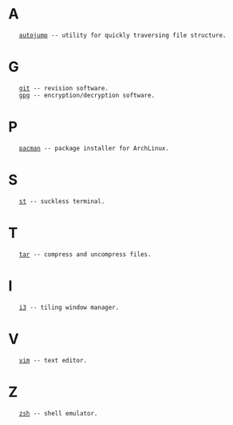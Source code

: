 = A =
    [[../software/autojump|autojump]] -- utility for quickly traversing file structure.

= G =
    [[../software/git|git]] -- revision software.
    [[../software/gpg|gpg]] -- encryption/decryption software.

= P =
    [[../software/pacman|pacman]] -- package installer for ArchLinux.

= S =
    [[../software/st|st]] -- suckless terminal.

= T =
    [[../software/tar|tar]] -- compress and uncompress files.

= I =
    [[../software/i3|i3]] -- tiling window manager.

= V =
    [[../software/vim|vim]] -- text editor.

= Z =
    [[../software/zsh|zsh]] -- shell emulator.
